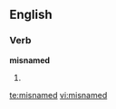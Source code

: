 ==English==

===Verb===
'''misnamed'''

# {{present participle of|[[misname]]}}

[[te:misnamed]]
[[vi:misnamed]]